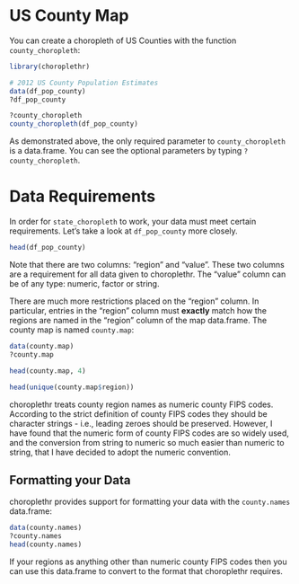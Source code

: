 US County Map
===

You can create a choropleth of US Counties with the function `county_choropleth`:

```r
library(choroplethr)

# 2012 US County Population Estimates
data(df_pop_county)
?df_pop_county

?county_choropleth
county_choropleth(df_pop_county)
```

As demonstrated above, the only required parameter to `county_choropleth` is a data.frame.  You can see the optional parameters by typing `?county_choropleth`.  

# Data Requirements

In order for `state_choropleth` to work, your data must meet certain requirements. Let's take a look at `df_pop_county` more closely.

```r
head(df_pop_county)
```

Note that there are two columns: "region" and "value". These two columns are a requirement for all data given to choroplethr. The "value" column can be of any type: numeric, factor or string.

There are much more restrictions placed on the "region" column. In particular, entries in the "region" column must **exactly** match how the regions are named in the "region" column of the map data.frame. The county map is named `county.map`:

```r

data(county.map)
?county.map

head(county.map, 4)

head(unique(county.map$region))
```

choroplethr treats county region names as numeric county FIPS codes. According to the strict definition of county FIPS codes they should be character strings - i.e., leading zeroes should be preserved. However, I have found that the numeric form of county FIPS codes are so widely used, and the conversion from string to numeric so much easier than numeric to string, that I have decided to adopt the numeric convention.

## Formatting your Data

choroplethr provides support for formatting your data with the `county.names` data.frame:

```r
data(county.names)
?county.names
head(county.names)
```

If your regions as anything other than numeric county FIPS codes then you can use this data.frame to convert to the format that choroplethr requires.